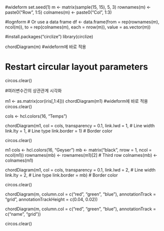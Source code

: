 
#wideform
set.seed(1)
m <- matrix(sample(15, 15), 5, 3)
rownames(m) <- paste0("Row", 1:5)
colnames(m) <- paste0("Col", 1:3)

#lognform
# Or use a data frame
df <- data.frame(from = rep(rownames(m), ncol(m)),
                 to = rep(colnames(m), each = nrow(m)),
                 value = as.vector(m))


#install.packages("circlize")
library(circlize)

chordDiagram(m) #wideform에 바로 적용

# Restart circular layout parameters
circos.clear()


#여러변수간의 상관관계 시각화

m1 <- as.matrix(cor(iris[,1:4]))
chordDiagram(m1) #wideform에 바로 적용
circos.clear()



cols <- hcl.colors(16, "Temps")

chordDiagram(m1,
             col = cols,
             transparency = 0.1,
             link.lwd = 1,    # Line width
             link.lty = 1,    # Line type
             link.border = 1) # Border color

circos.clear()


m1
cols <- hcl.colors(16, "Geyser")
mb <- matrix("black", nrow = 1, ncol = ncol(m1))
rownames(mb) <- rownames(m1)[2] # Third row
colnames(mb) <- colnames(m1)

chordDiagram(m1,
             col = cols,
             transparency = 0.1,
             link.lwd = 2,     # Line width
             link.lty = 2,     # Line type
             link.border = mb) # Border color

circos.clear()



chordDiagram(m, column.col = c("red", "green", "blue"),
             annotationTrack = "grid",
             annotationTrackHeight = c(0.04, 0.02))


chordDiagram(m, column.col = c("red", "green", "blue"),
             annotationTrack =  c("name", "grid"))

circos.clear()
